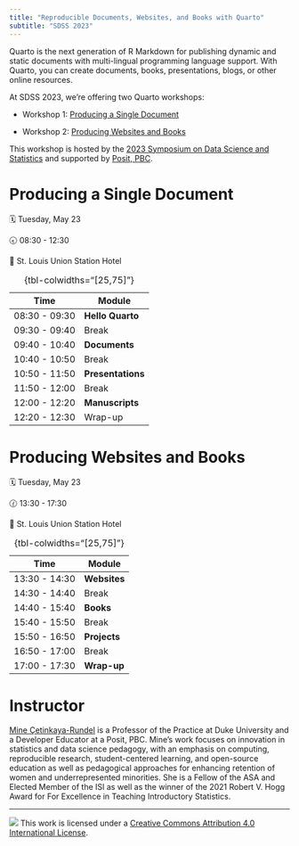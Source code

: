 ```yaml
---
title: "Reproducible Documents, Websites, and Books with Quarto"
subtitle: "SDSS 2023"
---
```


Quarto is the next generation of R Markdown for publishing dynamic and static documents with multi-lingual programming language support. With Quarto, you can create documents, books, presentations, blogs, or other online resources.

At SDSS 2023, we're offering two Quarto workshops:

-   Workshop 1: [Producing a Single Document]

-   Workshop 2: [Producing Websites and Books]

This workshop is hosted by the [2023 Symposium on Data Science and Statistics](https://ww2.amstat.org/meetings/sdss/2023/) and supported by [Posit, PBC](https://posit.co/).

# Producing a Single Document

🗓️ Tuesday, May 23

🕣 08:30 - 12:30

🏢 St. Louis Union Station Hotel

| Time          | Module            |
|---------------|-------------------|
| 08:30 - 09:30 | **Hello Quarto**  |
| 09:30 - 09:40 | Break             |
| 09:40 - 10:40 | **Documents**     |
| 10:40 - 10:50 | Break             |
| 10:50 - 11:50 | **Presentations** |
| 11:50 - 12:00 | Break             |
| 12:00 - 12:20 | **Manuscripts**   |
| 12:20 - 12:30 | Wrap-up           |

: {tbl-colwidths="\[25,75\]"}

# Producing Websites and Books

🗓️ Tuesday, May 23

🕜 13:30 - 17:30

🏢 St. Louis Union Station Hotel

| Time          | Module       |
|---------------|--------------|
| 13:30 - 14:30 | **Websites** |
| 14:30 - 14:40 | Break        |
| 14:40 - 15:40 | **Books**    |
| 15:40 - 15:50 | Break        |
| 15:50 - 16:50 | **Projects** |
| 16:50 - 17:00 | Break        |
| 17:00 - 17:30 | **Wrap-up**  |

: {tbl-colwidths="\[25,75\]"}

# Instructor

[Mine Çetinkaya-Rundel](https://mine-cr.com/) is a Professor of the Practice at Duke University and a Developer Educator at a Posit, PBC. Mine's work focuses on innovation in statistics and data science pedagogy, with an emphasis on computing, reproducible research, student-centered learning, and open-source education as well as pedagogical approaches for enhancing retention of women and underrepresented minorities. She is a Fellow of the ASA and Elected Member of the ISI as well as the winner of the 2021 Robert V. Hogg Award for For Excellence in Teaching Introductory Statistics.

------------------------------------------------------------------------

![](https://i.creativecommons.org/l/by/4.0/88x31.png) This work is licensed under a [Creative Commons Attribution 4.0 International License](https://creativecommons.org/licenses/by/4.0/).

